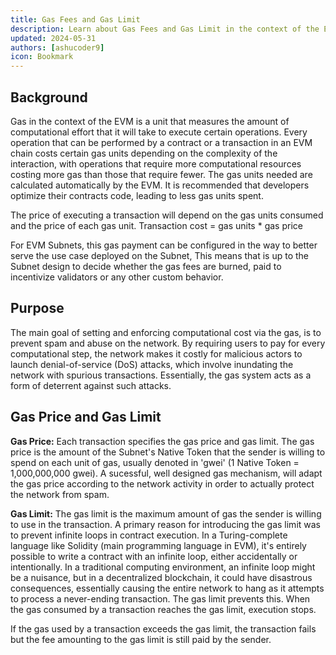 ```yaml
---
title: Gas Fees and Gas Limit
description: Learn about Gas Fees and Gas Limit in the context of the EVM.
updated: 2024-05-31
authors: [ashucoder9]
icon: Bookmark
---
```


## Background

Gas in the context of the EVM is a unit that measures the amount of computational effort that it will take to execute certain operations. Every operation that can be performed by a contract or a transaction in an EVM chain costs certain gas units depending on the complexity of the interaction, with operations that require more computational resources costing more gas than those that require fewer. The gas units needed are calculated automatically by the EVM. It is recommended that developers optimize their contracts code, leading to less gas units spent.

The price of executing a transaction will depend on the gas units consumed and the price of each gas unit. Transaction cost = gas units * gas price

For EVM Subnets, this gas payment can be configured in the way to better serve the use case deployed on the Subnet, This means that is up to the Subnet design to decide whether the gas fees are burned, paid to incentivize validators or any other custom behavior.

## Purpose

The main goal of setting and enforcing computational cost via the gas, is to prevent spam and abuse on the network. By requiring users to pay for every computational step, the network makes it costly for malicious actors to launch denial-of-service (DoS) attacks, which involve inundating the network with spurious transactions. Essentially, the gas system acts as a form of deterrent against such attacks.

## Gas Price and Gas Limit

**Gas Price:** Each transaction specifies the gas price and gas limit. The gas price is the amount of the Subnet's Native Token that the sender is willing to spend on each unit of gas, usually denoted in 'gwei' (1 Native Token = 1,000,000,000 gwei). A sucessful, well designed gas mechanism, will adapt the gas price according to the network activity in order to actually protect the network from spam.

**Gas Limit:** The gas limit is the maximum amount of gas the sender is willing to use in the transaction. A primary reason for introducing the gas limit was to prevent infinite loops in contract execution. In a Turing-complete language like Solidity (main programming language in EVM), it's entirely possible to write a contract with an infinite loop, either accidentally or intentionally. In a traditional computing environment, an infinite loop might be a nuisance, but in a decentralized blockchain, it could have disastrous consequences, essentially causing the entire network to hang as it attempts to process a never-ending transaction. The gas limit prevents this. When the gas consumed by a transaction reaches the gas limit, execution stops.

If the gas used by a transaction exceeds the gas limit, the transaction fails but the fee amounting to the gas limit is still paid by the sender.
